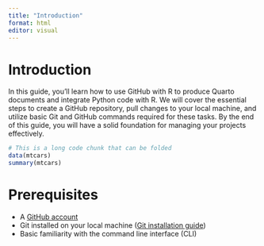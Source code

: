 ```yaml
---
title: "Introduction"
format: html
editor: visual
---
```


# Introduction

In this guide, you'll learn how to use GitHub with R to produce Quarto documents and integrate Python code with R. We will cover the essential steps to create a GitHub repository, pull changes to your local machine, and utilize basic Git and GitHub commands required for these tasks. By the end of this guide, you will have a solid foundation for managing your projects effectively.

```r
# This is a long code chunk that can be folded
data(mtcars)
summary(mtcars)
```

# Prerequisites

-   A [GitHub account](https://github.com)
-   Git installed on your local machine ([Git installation guide](https://git-scm.com/book/en/v2/Getting-Started-Installing-Git))
-   Basic familiarity with the command line interface (CLI)
